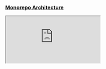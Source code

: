 
<Meta title="🏛 Architecture" />

### [Monorepo Architecture](https://mira-graph.vercel.app/#/projects/all?groupByFolder=true)

<iframe
  title="Mira Monorepo Graph"
  className="mt-4 w-full h-full rounded-md border border-gray-700"
  src="https://mira-graph.vercel.app/#/projects/all?groupByFolder=true"
  allowFullScreen
></iframe>
